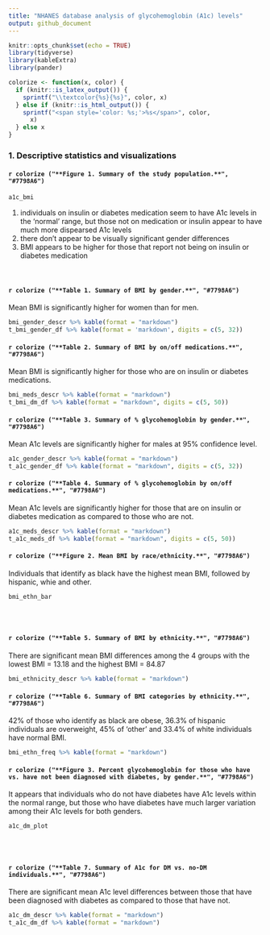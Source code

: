 ```yaml
---
title: "NHANES database analysis of glycohemoglobin (A1c) levels"
output: github_document
---
```


```r
knitr::opts_chunk$set(echo = TRUE)
library(tidyverse) 
library(kableExtra)
library(pander)
```

```r
colorize <- function(x, color) {
  if (knitr::is_latex_output()) {
    sprintf("\\textcolor{%s}{%s}", color, x)
  } else if (knitr::is_html_output()) {
    sprintf("<span style='color: %s;'>%s</span>", color, 
      x)
  } else x
}
```


### 1. Descriptive statistics and visualizations 

#### `r colorize ("**Figure 1. Summary of the study population.**", "#7798A6")`


```r
a1c_bmi
```


1. individuals on insulin or diabetes medication seem to have A1c levels in the 'normal' range, but those not on medication or insulin appear to have much more dispearsed A1c levels  
2. there don't appear to be visually significant gender differences  
3. BMI appears to be higher for those that report not being on insulin or diabetes medication  
<br><br>

#### `r colorize ("**Table 1. Summary of BMI by gender.**", "#7798A6")`
Mean BMI is significantly higher for women than for men. 

```r
bmi_gender_descr %>% kable(format = "markdown") 
t_bmi_gender_df %>% kable(format = 'markdown', digits = c(5, 32))
```

#### `r colorize ("**Table 2. Summary of BMI by on/off medications.**", "#7798A6")`
Mean BMI is significantly higher for those who are on insulin or diabetes medications. 

```r
bmi_meds_descr %>% kable(format = "markdown")
t_bmi_dm_df %>% kable(format = "markdown", digits = c(5, 50))
```

#### `r colorize ("**Table 3. Summary of % glycohemoglobin by gender.**", "#7798A6")`   
Mean A1c levels are significantly higher for males at 95% confidence level. 

```r
a1c_gender_descr %>% kable(format = "markdown")
t_a1c_gender_df %>% kable(format = "markdown", digits = c(5, 32))
```

#### `r colorize ("**Table 4. Summary of % glycohemoglobin by on/off medications.**", "#7798A6")`   
Mean A1c levels are significantly higher for those that are on insulin or diabetes medication as compared to those who are not. 

```r
a1c_meds_descr %>% kable(format = "markdown")
t_a1c_meds_df %>% kable(format = "markdown", digits = c(5, 50))
```


#### `r colorize ("**Figure 2. Mean BMI by race/ethnicity.**", "#7798A6")`

Individuals that identify as black have the highest mean BMI, followed by hispanic, whie and other. 

```r
bmi_ethn_bar
```
<br><br>

#### `r colorize ("**Table 5. Summary of BMI by ethnicity.**", "#7798A6")`   
There are significant mean BMI differences among the 4 groups with the lowest BMI = 13.18 and the highest BMI = 84.87

```r
bmi_ethnicity_descr %>% kable(format = "markdown")
```

#### `r colorize ("**Table 6. Summary of BMI categories by ethnicity.**", "#7798A6")`   
42% of those who identify as black are obese, 36.3% of hispanic individuals are overweight, 45% of 'other' and 33.4% of white individuals have normal BMI. 

```r
bmi_ethn_freq %>% kable(format = "markdown")
```


#### `r colorize ("**Figure 3. Percent glycohemoglobin for those who have vs. have not been diagnosed with diabetes, by gender.**", "#7798A6")`

It appears that individuals who do not have diabetes have A1c levels within the normal range, but those who have diabetes have much larger variation among their A1c levels for both genders. 

```r
a1c_dm_plot
```
<br><br>

#### `r colorize ("**Table 7. Summary of A1c for DM vs. no-DM individuals.**", "#7798A6")`   
There are significant mean A1c level differences between those that have been diagnosed with diabetes as compared to those that have not.

```r
a1c_dm_descr %>% kable(format = "markdown")
t_a1c_dm_df %>% kable(format = "markdown")
```
